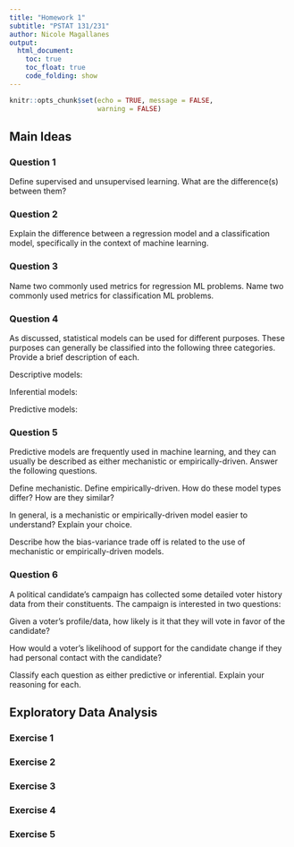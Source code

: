 ```yaml
---
title: "Homework 1"
subtitle: "PSTAT 131/231"
author: Nicole Magallanes
output:
  html_document:
    toc: true
    toc_float: true
    code_folding: show
---
```


```r
knitr::opts_chunk$set(echo = TRUE, message = FALSE,
                      warning = FALSE)
```

## Main Ideas

### Question 1

Define supervised and unsupervised learning. What are the difference(s) between them?

### Question 2

Explain the difference between a regression model and a classification model, specifically in the context of machine learning.

### Question 3

Name two commonly used metrics for regression ML problems. Name two commonly used metrics for classification ML problems.

### Question 4

As discussed, statistical models can be used for different purposes. These purposes can generally be classified into the following three categories. Provide a brief description of each.

Descriptive models:

Inferential models:

Predictive models:

### Question 5

Predictive models are frequently used in machine learning, and they can usually be described as either mechanistic or empirically-driven. Answer the following questions.

Define mechanistic. Define empirically-driven. How do these model types differ? How are they similar?

In general, is a mechanistic or empirically-driven model easier to understand? Explain your choice.

Describe how the bias-variance trade off is related to the use of mechanistic or empirically-driven models.

### Question 6

A political candidate’s campaign has collected some detailed voter history data from their constituents. The campaign is interested in two questions:

Given a voter’s profile/data, how likely is it that they will vote in favor of the candidate?

How would a voter’s likelihood of support for the candidate change if they had personal contact with the candidate?

Classify each question as either predictive or inferential. Explain your reasoning for each.

## Exploratory Data Analysis

### Exercise 1

### Exercise 2

### Exercise 3

### Exercise 4

### Exercise 5

##

